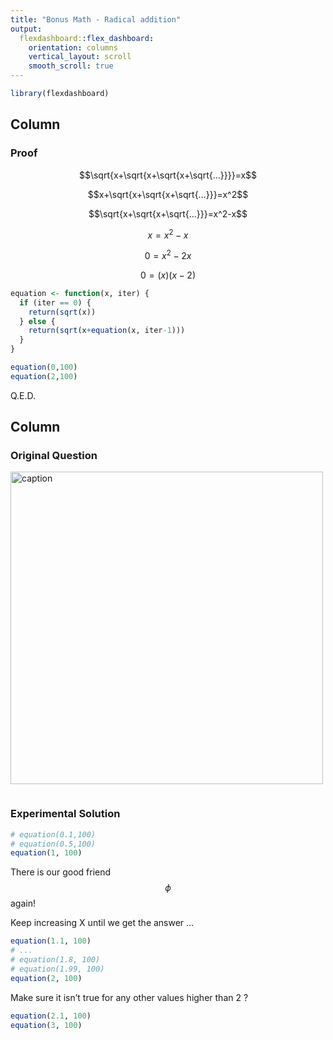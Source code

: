 ---
title: "Bonus Math - Radical addition"
output: 
  flexdashboard::flex_dashboard:
    orientation: columns
    vertical_layout: scroll
    smooth_scroll: true
---

```{r setup, include=FALSE}
library(flexdashboard)
```

Column {data-width=650}
-----------------------------------------------------------------------

### Proof

$$\sqrt{x+\sqrt{x+\sqrt{x+\sqrt{...}}}}=x$$

$$x+\sqrt{x+\sqrt{x+\sqrt{...}}}=x^2$$

$$\sqrt{x+\sqrt{x+\sqrt{...}}}=x^2-x$$

$$x=x^2-x$$

$$0=x^2-2x$$

$$0=(x)(x-2)$$

```{r, echo=TRUE}

equation <- function(x, iter) {
  if (iter == 0) {
    return(sqrt(x))
  } else {
    return(sqrt(x+equation(x, iter-1)))
  }
}

equation(0,100)
equation(2,100)
```

Q.E.D.


Column {data-width=350}
-----------------------------------------------------------------------

### Original Question

<img src="./question2.JPG" width=500 alt="caption" />


```{r}

```

### Experimental Solution

```{r, echo=TRUE}

# equation(0.1,100)
# equation(0.5,100)
equation(1, 100)
```
There is our good friend $$\phi$$ again! 

Keep increasing X until we get the answer ...

```{r, echo=TRUE}
equation(1.1, 100)
# ...
# equation(1.8, 100)
# equation(1.99, 100)
equation(2, 100)
```

Make sure it isn't true for any other values higher than 2 ?

```{r, echo=TRUE}
equation(2.1, 100)
equation(3, 100)
```